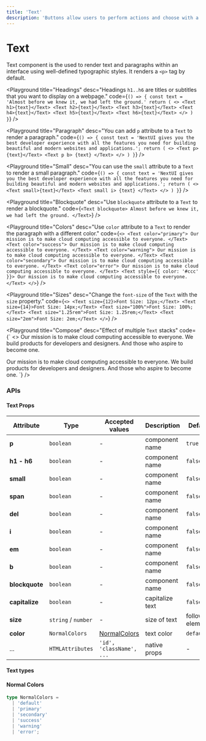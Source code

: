 ```yaml
---
title: 'Text'
description: 'Buttons allow users to perform actions and choose with a single tap.'
---
```


# Text

Text component is the used to render text and paragraphs within an interface using well-defined typographic styles.
It renders a `<p>` tag by default.

<Playground
  title="Headings"
  desc="Headings `h1..h6` are titles or subtitles that you want to display on a webpage."
  code={`
() => {
  const text = 'Almost before we knew it, we had left the ground.'
  return (
    <>
      <Text h1>{text}</Text>
      <Text h2>{text}</Text>
      <Text h3>{text}</Text>
      <Text h4>{text}</Text>
      <Text h5>{text}</Text>
      <Text h6>{text}</Text>
    </>
  )
}
`}
/>

<Playground
  title="Paragraph"
  desc="You can add `p` attribute to a `Text` to render a paragraph."
  code={`
  () => {
  const text = 'NextUI gives you the best developer experience with all the features you need for building beautiful and modern websites and applications.';
  return (
    <>
        <Text p>{text}</Text>
        <Text p b>
        {text}
        </Text>
    </>
   )
}
`}
/>

<Playground
  title="Small"
  desc="You can use the `small` attribute to a `Text` to render a small paragraph."
  code={`
  () => {
  const text = 'NextUI gives you the best developer experience with all the features you need for building beautiful and modern websites and applications.';
  return (
    <>
        <Text small>{text}</Text>
        <Text small i>
         {text}
        </Text>
    </>
   )
  }
`}
/>

<Playground
  title="Blockquote"
  desc="Use `blockquote` attribute to a `Text` to render a blockquote."
  code={`
<Text blockquote>
  Almost before we knew it, we had left the ground.
</Text>
`}
/>

<Playground
  title="Colors"
  desc="Use `color` attribute to a `Text` to render the paragraph with a different color."
  code={`
<>
  <Text color="primary">
    Our mission is to make cloud computing accessible to everyone.
  </Text>
  <Text color="success">
    Our mission is to make cloud computing accessible to everyone.
  </Text>
  <Text color="warning">
    Our mission is to make cloud computing accessible to everyone.
  </Text>
  <Text color="secondary">
    Our mission is to make cloud computing accessible to everyone.
  </Text>
  <Text color="error">
    Our mission is to make cloud computing accessible to everyone.
  </Text>
  <Text style={{ color: '#ccc' }}>
    Our mission is to make cloud computing accessible to everyone.
  </Text>
</>
`}
/>

<Playground
  title="Sizes"
  desc="Change the `font-size` of the `Text` with the `size` property."
  code={`
<>
  <Text size={12}>Font Size: 12px;</Text>
  <Text size={14}>Font Size: 14px;</Text>
  <Text size="100%">Font Size: 100%;</Text>
  <Text size="1.25rem">Font Size: 1.25rem;</Text>
  <Text size="2em">Font Size: 2em;</Text>
</>
`}
/>

<Playground
  title="Compose"
  desc="Effect of multiple `Text` stacks"
  code={`
<>
  <Text p>
   Our mission is to make cloud computing accessible to everyone. We build products for developers and designers. And those who aspire to become one.
  </Text>

  <Text>
    <Text small del>Our mission is to make cloud computing accessible to everyone.</Text>
    <Text small b>We build products for developers and designers. And those who aspire to become one.</Text>
  </Text>
</>
`} />

<Spacer y={3} />

### APIs

<Spacer y={2} />

#### Text Props

| Attribute      | Type                | Accepted values                | Description     | Default         |
| -------------- | ------------------- | ------------------------------ | --------------- | --------------- |
| **p**          | `boolean`           | -                              | component name  | `true`          |
| **h1 - h6**    | `boolean`           | -                              | component name  | `false`         |
| **small**      | `boolean`           | -                              | component name  | `false`         |
| **span**       | `boolean`           | -                              | component name  | `false`         |
| **del**        | `boolean`           | -                              | component name  | `false`         |
| **i**          | `boolean`           | -                              | component name  | `false`         |
| **em**         | `boolean`           | -                              | component name  | `false`         |
| **b**          | `boolean`           | -                              | component name  | `false`         |
| **blockquote** | `boolean`           | -                              | component name  | `false`         |
| **capitalize** | `boolean`           | -                              | capitalize text | `false`         |
| **size**       | `string` / `number` | -                              | size of text    | follow elements |
| **color**      | `NormalColors`      | [NormalColors](#normal-colors) | text color      | `default`       |
| ...            | `HTMLAttributes`    | `'id', 'className', ...`       | native props    | -               |

<Spacer y={1} />

#### Text types

<Spacer y={1} />

#### Normal Colors

```ts
type NormalColors =
  | 'default'
  | 'primary'
  | 'secondary'
  | 'success'
  | 'warning'
  | 'error';
```

